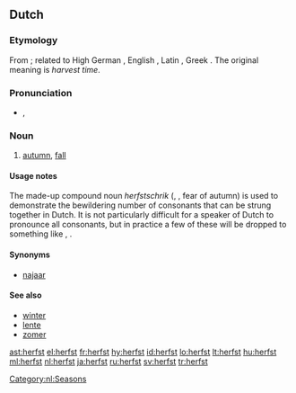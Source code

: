 ==Dutch==

===Etymology===
From {{term|herfstmaand|lang=nl}}; related to High German {{term|Herbst|lang=de}}, English {{term|harvest|lang=en}}, Latin {{term|carpere||to [[pick]], to [[pluck]]|lang=la}}, Greek {{term|καρπός|tr=karpos||fruit, harvest|lang=grc}}. The original meaning is ''harvest time''.

===Pronunciation===
* {{IPA|/hɛʁfst/|lang=nl}}, {{SAMPA|/hERfst/|lang=nl}}
*: {{audio|nl-herfst.ogg|Audio (Netherlands)}}

===Noun===
{{nl-noun|g=m|-|-}}

# [[autumn]], [[fall]]

====Usage notes====
The made-up compound noun ''herfstschrik'' ({{IPA|/heʁfstxʁik/|lang=nl}}, {{SAMPA|/heRfstsxRik/}}, fear of autumn) is used to demonstrate the bewildering number of consonants that can be strung together in Dutch. It is not particularly difficult for a speaker of Dutch to pronounce all consonants, but in practice a few of these will be dropped to something like {{IPA|/hɛʁfsxʁɪk/|lang=nl}}, {{SAMPA|/hERfsxRIk/}}.

====Synonyms====
* [[najaar]]

====See also====
* [[winter#Dutch|winter]]
* [[lente#Dutch|lente]]
* [[zomer]]

[[Category:nl:Seasons]]

[[ast:herfst]]
[[el:herfst]]
[[fr:herfst]]
[[hy:herfst]]
[[id:herfst]]
[[lo:herfst]]
[[lt:herfst]]
[[hu:herfst]]
[[ml:herfst]]
[[nl:herfst]]
[[ja:herfst]]
[[ru:herfst]]
[[sv:herfst]]
[[tr:herfst]]